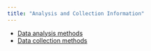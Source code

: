 ```yaml
---
title: "Analysis and Collection Information"
---
```


* [Data analysis methods]()
* [Data collection methods]()

